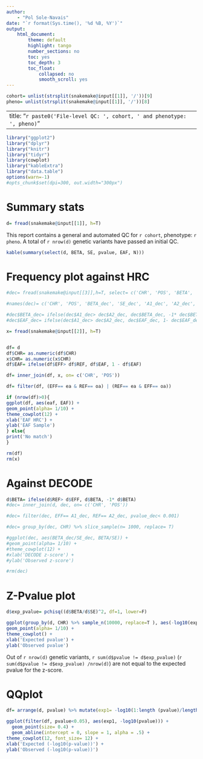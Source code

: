 ```yaml
---
author:
    - "Pol Sole-Navais"
date: "`r format(Sys.time(), '%d %B, %Y')`"
output:
    html_document:
        theme: default
        highlight: tango
        number_sections: no
        toc: yes
        toc_depth: 3
        toc_float:
            collapsed: no
            smooth_scroll: yes
---
```


```r
cohort= unlist(strsplit(snakemake@input[[1]], '/'))[9]
pheno= unlist(strsplit(snakemake@input[[1]], '/'))[8]
```

---
title: "`r paste0('File-level QC: ', cohort, ' and phenotype: ', pheno)`"
---



```r
library("ggplot2")
library("dplyr")
library("knitr")
library("tidyr")
library(cowplot)
library("kableExtra")
library("data.table")
options(warn=-1)
#opts_chunk$set(dpi=300, out.width="300px")

```

# Summary stats  


```r

d= fread(snakemake@input[[1]], h=T)

```

This report contains a general and automated QC for `r cohort`, phenotype: `r pheno`. A total of `r nrow(d)` genetic variants have passed an initial QC.

```r
kable(summary(select(d, BETA, SE, pvalue, EAF, N)))

```



# Frequency plot against HRC 


```r

#dec= fread(snakemake@input[[3]],h=T, select= c('CHR', 'POS', 'BETA', 'SE', 'EFF', 'REF', 'EAF', 'pvalue'))

#names(dec)= c('CHR', 'POS', 'BETA_dec', 'SE_dec', 'A1_dec', 'A2_dec', 'EAF_dec', 'pvalue_dec')

#dec$BETA_dec= ifelse(dec$A1_dec> dec$A2_dec, dec$BETA_dec, -1* dec$BETA_dec)
#dec$EAF_dec= ifelse(dec$A1_dec> dec$A2_dec, dec$EAF_dec, 1- dec$EAF_dec)

x= fread(snakemake@input[[2]], h=T)


df= d
df$CHR= as.numeric(df$CHR)
x$CHR= as.numeric(x$CHR)
df$EAF= ifelse(df$EFF> df$REF, df$EAF, 1 - df$EAF)

df= inner_join(df, x, on= c('CHR', 'POS'))

df= filter(df, (EFF== ea & REF== oa) | (REF== ea & EFF== oa))

if (nrow(df)>0){
ggplot(df, aes(eaf, EAF)) +
geom_point(alpha= 1/10) +
theme_cowplot(12) +
xlab('EAF HRC') +
ylab('EAF Sample')
} else{
print('No match')
}

rm(df)
rm(x)

```

# Against DECODE  

```r



d$BETA= ifelse(d$REF> d$EFF, d$BETA, -1* d$BETA)
#dec= inner_join(d, dec, on= c('CHR', 'POS'))

#dec= filter(dec, EFF== A1_dec, REF== A2_dec, pvalue_dec< 0.001)

#dec= group_by(dec, CHR) %>% slice_sample(n= 1000, replace= T)

#ggplot(dec, aes(BETA_dec/SE_dec, BETA/SE)) +
#geom_point(alpha= 1/10) +
#theme_cowplot(12) +
#xlab('DECODE z-score') +
#ylab('Observed z-score')

#rm(dec)

```

# Z-Pvalue plot  


```r
d$exp_pvalue= pchisq((d$BETA/d$SE)^2, df=1, lower=F)

ggplot(group_by(d, CHR) %>% sample_n(10000, replace=T ), aes(-log10(exp_pvalue), -log10(pvalue))) +
geom_point(alpha= 1/10) +
theme_cowplot() +
xlab('Expected pvalue') +
ylab('Observed pvalue')

```

Out of `r nrow(d)` genetic variants, `r sum(d$pvalue != d$exp_pvalue)` (`r sum(d$pvalue != d$exp_pvalue) /nrow(d) `) are not equal to the expected pvalue for the z-score.

# QQplot  

```r

df= arrange(d, pvalue) %>% mutate(exp1= -log10(1:length (pvalue)/length (pvalue)))

ggplot(filter(df, pvalue<0.05), aes(exp1, -log10(pvalue))) +
  geom_point(size= 0.4) +
  geom_abline(intercept = 0, slope = 1, alpha = .5) +
theme_cowplot(12, font_size= 12) +
xlab('Expected (-log10(p-value))') +
ylab('Observed (-log10(p-value))')

```


